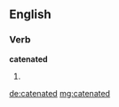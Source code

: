==English==

===Verb===
'''catenated'''

# {{en-past of|catenate}}

[[de:catenated]]
[[mg:catenated]]